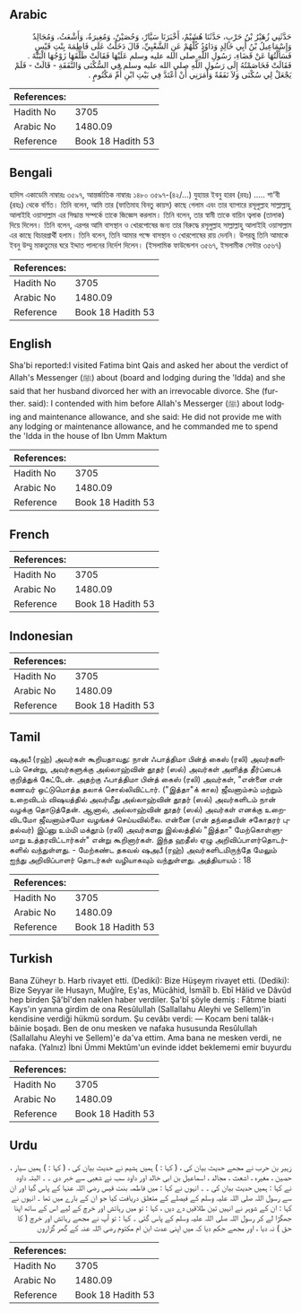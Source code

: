 ## Arabic


<div dir="rtl" lang="ar" style={{fontSize:'larger',backgroundColor:'#f8f9fa',padding:20}}>
حَدَّثَنِي زُهَيْرُ بْنُ حَرْبٍ، حَدَّثَنَا هُشَيْمٌ، أَخْبَرَنَا سَيَّارٌ، وَحُصَيْنٌ، وَمُغِيرَةُ، وَأَشْعَثُ، وَمُجَالِدٌ وَإِسْمَاعِيلُ بْنُ أَبِي خَالِدٍ وَدَاوُدُ كُلُّهُمْ عَنِ الشَّعْبِيِّ، قَالَ دَخَلْتُ عَلَى فَاطِمَةَ بِنْتِ قَيْسٍ فَسَأَلْتُهَا عَنْ قَضَاءِ، رَسُولِ اللَّهِ صلى الله عليه وسلم عَلَيْهَا فَقَالَتْ طَلَّقَهَا زَوْجُهَا الْبَتَّةَ ‏.‏ فَقَالَتْ فَخَاصَمْتُهُ إِلَى رَسُولِ اللَّهِ صلى الله عليه وسلم فِي السُّكْنَى وَالنَّفَقَةِ - قَالَتْ - فَلَمْ يَجْعَلْ لِي سُكْنَى وَلاَ نَفَقَةً وَأَمَرَنِي أَنْ أَعْتَدَّ فِي بَيْتِ ابْنِ أُمِّ مَكْتُومٍ ‏.‏
</div>
<div style={{backgroundColor:'#f8f9fa',padding:20, marginBottom: 10}}><table> <thead> <tr> <th>References:</th> <th></th> </tr> </thead> <tbody><tr><td>Hadith No</td><td>3705</td></tr><tr><td>Arabic No</td><td>1480.09</td></tr><tr><td>Reference</td><td>Book 18 Hadith 53</td></tr></tbody></table></div>

## Bengali


<div dir="ltr" lang="bn" style={{fontSize:'larger',backgroundColor:'#f8f9fa',padding:20}}>
হাদিস একাডেমি নাম্বারঃ ৩৫৯৭, আন্তর্জাতিক নাম্বারঃ ১৪৮০ ৩৫৯৭-(৪২/...) যুহায়র ইবনু হারব (রহঃ) ..... শা'বী (রহঃ) থেকে বর্ণিত। তিনি বলেন, আমি তার (ফাতিমাহ বিনতু কায়স) কাছে গেলাম এবং তার ব্যাপারে রসূলুল্লাহ সাল্লাল্লাহু আলাইহি ওয়াসাল্লাম এর সিদ্ধান্ত সম্পর্কে তাকে জিজ্ঞেস করলাম। তিনি বলেন, তার স্বামী তাকে বায়িন ত্বলাক (তালাক) দিয়ে দিলেন। তিনি বলেন, এরপর আমি বাসস্থান ও খোরপোষের জন্য তার বিরুদ্ধে রসূলুল্লাহ সাল্লাল্লাহু আলাইহি ওয়াসাল্লাম এর কাছে বিচারপ্রার্থী হলাম। তিনি বলেন, তিনি আমার পক্ষে বাসস্থান ও খোরপোষের রায় দেননি। উপরন্তু তিনি আমাকে ইবনু উম্মু মাকতুমের ঘরে ইদ্দাত পালনের নির্দেশ দিলেন। (ইসলামিক ফাউন্ডেশন ৩৫৬৭, ইসলামীক সেন্টার ৩৫৬৭)
</div>
<div style={{backgroundColor:'#f8f9fa',padding:20, marginBottom: 10}}><table> <thead> <tr> <th>References:</th> <th></th> </tr> </thead> <tbody><tr><td>Hadith No</td><td>3705</td></tr><tr><td>Arabic No</td><td>1480.09</td></tr><tr><td>Reference</td><td>Book 18 Hadith 53</td></tr></tbody></table></div>

## English


<div dir="ltr" lang="en" style={{fontSize:'larger',backgroundColor:'#f8f9fa',padding:20}}>
Sha'bi reported:I visited Fatima bint Qais and asked her about the verdict of Allah's Messenger (ﷺ) about (board and lodging during the 'Idda) and she said that her husband divorced her with an irrevocable divorce. She (further. said): I contended with him before Allah's Messerger (ﷺ) about lodging and maintenance allowance, and she said: He did not provide me with any lodging or maintenance allowance, and he commanded me to spend the 'Idda in the house of Ibn Umm Maktum
</div>
<div style={{backgroundColor:'#f8f9fa',padding:20, marginBottom: 10}}><table> <thead> <tr> <th>References:</th> <th></th> </tr> </thead> <tbody><tr><td>Hadith No</td><td>3705</td></tr><tr><td>Arabic No</td><td>1480.09</td></tr><tr><td>Reference</td><td>Book 18 Hadith 53</td></tr></tbody></table></div>

## French


<div dir="ltr" lang="fr" style={{fontSize:'larger',backgroundColor:'#f8f9fa',padding:20}}>

</div>
<div style={{backgroundColor:'#f8f9fa',padding:20, marginBottom: 10}}><table> <thead> <tr> <th>References:</th> <th></th> </tr> </thead> <tbody><tr><td>Hadith No</td><td>3705</td></tr><tr><td>Arabic No</td><td>1480.09</td></tr><tr><td>Reference</td><td>Book 18 Hadith 53</td></tr></tbody></table></div>

## Indonesian


<div dir="ltr" lang="id" style={{fontSize:'larger',backgroundColor:'#f8f9fa',padding:20}}>

</div>
<div style={{backgroundColor:'#f8f9fa',padding:20, marginBottom: 10}}><table> <thead> <tr> <th>References:</th> <th></th> </tr> </thead> <tbody><tr><td>Hadith No</td><td>3705</td></tr><tr><td>Arabic No</td><td>1480.09</td></tr><tr><td>Reference</td><td>Book 18 Hadith 53</td></tr></tbody></table></div>

## Tamil


<div dir="ltr" lang="ta" style={{fontSize:'larger',backgroundColor:'#f8f9fa',padding:20}}>
ஷஅபீ (ரஹ்) அவர்கள் கூறியதாவது: நான் ஃபாத்திமா பின்த் கைஸ் (ரலி) அவர்களிடம் சென்று, அவர்களுக்கு அல்லாஹ்வின் தூதர் (ஸல்) அவர்கள் அளித்த தீர்ப்பைக் குறித்துக் கேட்டேன். அதற்கு ஃபாத்திமா பின்த் கைஸ் (ரலி) அவர்கள், "என்னை என் கணவர் ஒட்டுமொத்த தலாக் சொல்லிவிட்டார். ("இத்தா"க் கால) ஜீவனாம்சம் மற்றும் உறைவிடம் விஷயத்தில் அவர்மீது அல்லாஹ்வின் தூதர் (ஸல்) அவர்களிடம் நான் வழக்கு தொடுத்தேன். ஆனால், அல்லாஹ்வின் தூதர் (ஸல்) அவர்கள் எனக்கு உறைவிடமோ ஜீவனாம்சமோ வழங்கச் செய்யவில்லை. என்னை (என் தந்தையின் சகோதரர் புதல்வர்) இப்னு உம்மி மக்தூம் (ரலி) அவர்களது இல்லத்தில் "இத்தா" மேற்கொள்ளுமாறு உத்தரவிட்டார்கள்" என்று கூறினார்கள். இந்த ஹதீஸ் ஏழு அறிவிப்பாளர்தொடர்களில் வந்துள்ளது. - மேற்கண்ட தகவல் ஷஅபீ (ரஹ்) அவர்களிடமிருந்தே மேலும் ஐந்து அறிவிப்பாளர் தொடர்கள் வழியாகவும் வந்துள்ளது. அத்தியாயம் : 18
</div>
<div style={{backgroundColor:'#f8f9fa',padding:20, marginBottom: 10}}><table> <thead> <tr> <th>References:</th> <th></th> </tr> </thead> <tbody><tr><td>Hadith No</td><td>3705</td></tr><tr><td>Arabic No</td><td>1480.09</td></tr><tr><td>Reference</td><td>Book 18 Hadith 53</td></tr></tbody></table></div>

## Turkish


<div dir="ltr" lang="tr" style={{fontSize:'larger',backgroundColor:'#f8f9fa',padding:20}}>
Bana Züheyr b. Harb rivayet etti. (Dediki): Bize Hüşeym rivayet etti. (Dediki): Bize Seyyar ile Husayn, Muğîre, Eş'as, Mücâhid, İsmâîl b. Ebî Hâlid ve Dâvûd hep birden Şâ'bî'den naklen haber verdiler. Şa'bî şöyle demiş : Fâtıme biaıti Kays'ın yanına girdim de ona Resûlullah (Sallallahu Aleyhi ve Sellem)'in kendisine verdiği hükmü sordum. Şu cevâbı verdi: — Kocam beni talâk-ı bâinie boşadı. Ben de onu mesken ve nafaka hususunda Resûlullah (Sallallahu Aleyhi ve Sellem)'e da'va ettim. Ama bana ne mesken verdi, ne nafaka. (Yalnız) İbni Ümmi Mektûm'un evinde iddet beklememi emir buyurdu
</div>
<div style={{backgroundColor:'#f8f9fa',padding:20, marginBottom: 10}}><table> <thead> <tr> <th>References:</th> <th></th> </tr> </thead> <tbody><tr><td>Hadith No</td><td>3705</td></tr><tr><td>Arabic No</td><td>1480.09</td></tr><tr><td>Reference</td><td>Book 18 Hadith 53</td></tr></tbody></table></div>

## Urdu


<div dir="rtl" lang="ur" style={{fontSize:'larger',backgroundColor:'#f8f9fa',padding:20}}>
زہیر بن حرب نے مجھے حدیث بیان کی ، ( کہا : ) ہمیں ہشیم نے حدیث بیان کی ، ( کہا : ) ہمیں سیار ، حصین ، مغیرہ ، اشعث ، مجالد ، اسماعیل بن ابی خالد اور داود سب نے شعبی سے خبر دی ۔ ۔ البتہ داود نے کہا : ہمیں حدیث بیان کی ۔ ۔ انہوں نے کہا : میں فاطمہ بنت قیس رضی اللہ عنہا کے پاس گیا اور ان سے رسول اللہ صلی اللہ علیہ وسلم کے فیصلے کے متعلق دریافت کیا جو ان کے بارے میں تھا ۔ انہوں نے کہا : ان کے شوہر نے انہیں تین طلاقیں دے دیں ، کہا : تو میں رہائش اور خرچ کے لیے اس کے ساتھ اپنا جھگڑا لے کر رسول اللہ صلی اللہ علیہ وسلم کے پاس گئی ۔ کہا : تو آپ نے مجھے رہائش اور خرچ ( کا حق ) نہ دیا ، اور مجھے حکم دیا کہ میں اپنی عدت ابن ام مکتوم رضی اللہ عنہ کے گھر گزاروں
</div>
<div style={{backgroundColor:'#f8f9fa',padding:20, marginBottom: 10}}><table> <thead> <tr> <th>References:</th> <th></th> </tr> </thead> <tbody><tr><td>Hadith No</td><td>3705</td></tr><tr><td>Arabic No</td><td>1480.09</td></tr><tr><td>Reference</td><td>Book 18 Hadith 53</td></tr></tbody></table></div>